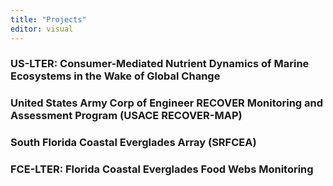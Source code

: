 ```yaml
---
title: "Projects"
editor: visual
---
```


### **US-LTER: Consumer-Mediated Nutrient Dynamics of Marine Ecosystems in the Wake of Global Change**

### United States Army Corp of Engineer RECOVER Monitoring and Assessment Program (USACE RECOVER-MAP)

### South Florida Coastal Everglades Array (SRFCEA)

### FCE-LTER: Florida Coastal Everglades Food Webs Monitoring
